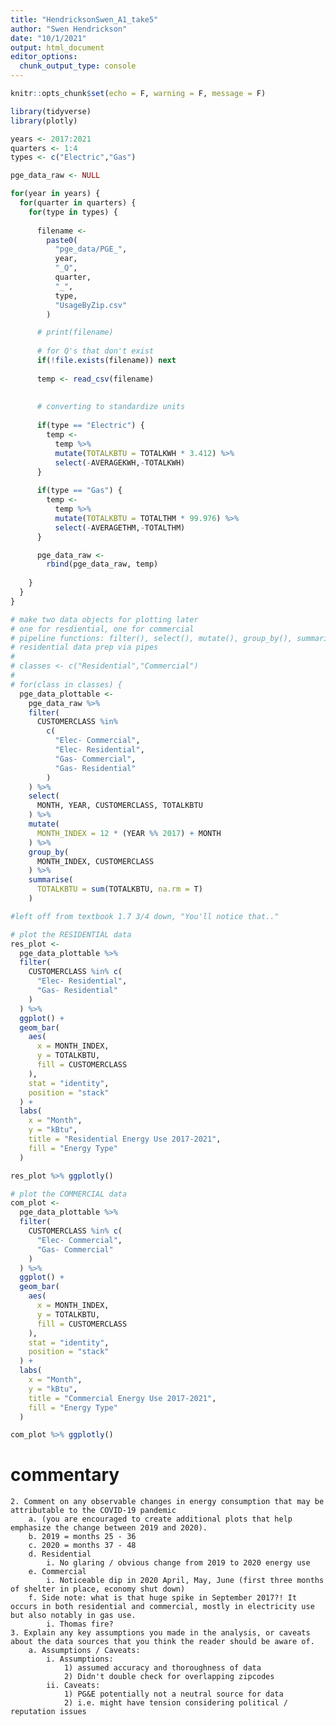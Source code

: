 ```yaml
---
title: "HendricksonSwen_A1_take5"
author: "Swen Hendrickson"
date: "10/1/2021"
output: html_document
editor_options: 
  chunk_output_type: console
---
```


```r
knitr::opts_chunk$set(echo = F, warning = F, message = F)
```

```r
library(tidyverse)
library(plotly)
```

```r
years <- 2017:2021
quarters <- 1:4
types <- c("Electric","Gas")

pge_data_raw <- NULL

for(year in years) {
  for(quarter in quarters) {
    for(type in types) {
      
      filename <-
        paste0(
          "pge_data/PGE_",
          year,
          "_Q",
          quarter,
          "_",
          type,
          "UsageByZip.csv"
        )

      # print(filename)
        
      # for Q's that don't exist
      if(!file.exists(filename)) next
      
      temp <- read_csv(filename)
      
      
      # converting to standardize units
      
      if(type == "Electric") {
        temp <-
          temp %>%
          mutate(TOTALKBTU = TOTALKWH * 3.412) %>%
          select(-AVERAGEKWH,-TOTALKWH)
      }
      
      if(type == "Gas") {
        temp <-
          temp %>%
          mutate(TOTALKBTU = TOTALTHM * 99.976) %>%
          select(-AVERAGETHM,-TOTALTHM)
      }

      pge_data_raw <-
        rbind(pge_data_raw, temp)
      
    }
  }
}
```

```r
# make two data objects for plotting later
# one for resdiential, one for commercial
# pipeline functions: filter(), select(), mutate(), group_by(), summarise()
# residential data prep via pipes
# 
# classes <- c("Residential","Commercial")
# 
# for(class in classes) {
  pge_data_plottable <-
    pge_data_raw %>% 
    filter(
      CUSTOMERCLASS %in%
        c(
          "Elec- Commercial",
          "Elec- Residential",
          "Gas- Commercial",
          "Gas- Residential"
        )
    ) %>% 
    select(
      MONTH, YEAR, CUSTOMERCLASS, TOTALKBTU
    ) %>% 
    mutate(
      MONTH_INDEX = 12 * (YEAR %% 2017) + MONTH
    ) %>% 
    group_by(
      MONTH_INDEX, CUSTOMERCLASS
    ) %>% 
    summarise(
      TOTALKBTU = sum(TOTALKBTU, na.rm = T)
    )

#left off from textbook 1.7 3/4 down, "You'll notice that.."
```

```r
# plot the RESIDENTIAL data
res_plot <-
  pge_data_plottable %>% 
  filter(
    CUSTOMERCLASS %in% c(
      "Elec- Residential",
      "Gas- Residential"
    )
  ) %>% 
  ggplot() +
  geom_bar(
    aes(
      x = MONTH_INDEX,
      y = TOTALKBTU,
      fill = CUSTOMERCLASS
    ),
    stat = "identity",
    position = "stack"
  ) +
  labs(
    x = "Month",
    y = "kBtu",
    title = "Residential Energy Use 2017-2021",
    fill = "Energy Type"
  )

res_plot %>% ggplotly()

# plot the COMMERCIAL data
com_plot <-
  pge_data_plottable %>% 
  filter(
    CUSTOMERCLASS %in% c(
      "Elec- Commercial",
      "Gas- Commercial"
    )
  ) %>% 
  ggplot() +
  geom_bar(
    aes(
      x = MONTH_INDEX,
      y = TOTALKBTU,
      fill = CUSTOMERCLASS
    ),
    stat = "identity",
    position = "stack"
  ) +
  labs(
    x = "Month",
    y = "kBtu",
    title = "Commercial Energy Use 2017-2021",
    fill = "Energy Type"
  )

com_plot %>% ggplotly()
```

# commentary
	2. Comment on any observable changes in energy consumption that may be attributable to the COVID-19 pandemic 
		a. (you are encouraged to create additional plots that help emphasize the change between 2019 and 2020). 
		b. 2019 = months 25 - 36
		c. 2020 = months 37 - 48
		d. Residential
			i. No glaring / obvious change from 2019 to 2020 energy use
		e. Commercial
			i. Noticeable dip in 2020 April, May, June (first three months of shelter in place, economy shut down)
		f. Side note: what is that huge spike in September 2017?! It occurs in both residential and commercial, mostly in electricity use but also notably in gas use.
			i. Thomas fire?
	3. Explain any key assumptions you made in the analysis, or caveats about the data sources that you think the reader should be aware of.
		a. Assumptions / Caveats:
			i. Assumptions: 
				1) assumed accuracy and thoroughness of data
				2) Didn't double check for overlapping zipcodes
			ii. Caveats:
				1) PG&E potentially not a neutral source for data
				2) i.e. might have tension considering political / reputation issues